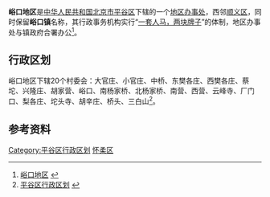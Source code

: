 {{中国乡级行政区
| 行政区全称 = 峪口地区
| 景观照片文件名 = Yukou New Year's Fair (20150214115123).JPG
| 景观照片描述 = 2015年春节前峪口地区的集市
| 汉语拼音 =
| 通用拼音 =
| 注音符號 =
| 其它标音类型1 =
| 其它标音1 =
| 其它标音类型2 =
| 其它标音2 =
| 其它语言类型1 =
| 其它语言地名1 =
| 其它语言类型2 =
| 其它语言地名2 =
| 上级行政区 = [[北京市|北京市]][[平谷区|平谷区]]
| 行政区类别 = [[镇|镇]]
| LowerDivisions =  20个村委会
| 行政区划代码 = 110117004
| 地理坐标 =
| 总面积 = 65平方公里
| 户籍人口 =3.4万
| 户籍人口年份 =
| 常住人口 = 
| 常住人口年份 =
| 人口密度 =
| 行政区划 = 
| 官方网站 =
| 政府驻地 = 
| 邮政编码 =101400
| 毗邻行政区 =
| 位置图文件名 =
| 位置图描述 =
}}
'''峪口地区'''是[[中华人民共和国|中华人民共和国]][[北京市|北京市]][[平谷区|平谷区]]下辖的一个[[地区办事处|地区办事处]]，西邻[[顺义区|顺义区]]，同时保留'''峪口镇'''名称，其行政事务机构实行“[[一套人马，两块牌子|一套人马，两块牌子]]”的体制，地区办事处与镇政府合署办公<ref>[http://www.chinaquhua.cn/beijing/ 峪口地区] {{webarchive|url=https://web.archive.org/web/20110810192804/http://www.chinaquhua.cn/beijing/ |date=2011-08-10 }}</ref>。

==行政区划==
峪口地区下辖20个村委会：大官庄、小官庄、中桥、东樊各庄、西樊各庄、蔡坨、兴隆庄、胡家营、峪口、南杨家桥、北杨家桥、南营、西营、云峰寺、厂门口、梨各庄、坨头寺、胡辛庄、桥头、三白山<ref>[http://www.xzqh.org/html/2008/0617/408.html 平谷区行政区划] {{webarchive|url=https://web.archive.org/web/20120324224435/http://www.xzqh.org/html/2008/0617/408.html |date=2012-03-24 }}</ref>。

==参考资料==
{{reflist}}

{{北京小作品}}
{{平谷区行政区划}}

[[Category:平谷区行政区划|Category:平谷区行政区划]]
[[Category:北京市乡镇|怀柔区]]